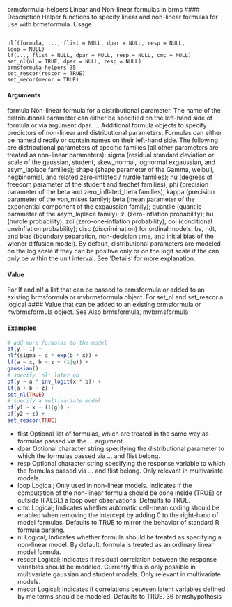 
brmsformula-helpers Linear and Non-linear formulas in brms
#### Description 
Helper functions to specify linear and non-linear formulas for use with brmsformula.
Usage
<pre><code>
nlf(formula, ..., flist = NULL, dpar = NULL, resp = NULL,
loop = NULL)
lf(..., flist = NULL, dpar = NULL, resp = NULL, cmc = NULL)
set_nl(nl = TRUE, dpar = NULL, resp = NULL)
brmsformula-helpers 35
set_rescor(rescor = TRUE)
set_mecor(mecor = TRUE)
</code></pre>

#### Arguments
formula Non-linear formula for a distributional parameter. The name of the distributional
parameter can either be specified on the left-hand side of formula or via
argument dpar.
... Additional formula objects to specify predictors of non-linear and distributional
parameters. Formulas can either be named directly or contain names on their left-hand side. The following are distributional parameters of specific families (all other parameters are treated as non-linear parameters): sigma
(residual standard deviation or scale of the gaussian, student, skew_normal, lognormal exgaussian, and asym_laplace families); shape (shape parameter
of the Gamma, weibull, negbinomial, and related zero-inflated / hurdle families); nu (degrees of freedom parameter of the student and frechet families);
phi (precision parameter of the beta and zero_inflated_beta families);
kappa (precision parameter of the von_mises family); beta (mean parameter
of the exponential component of the exgaussian family); quantile (quantile
parameter of the asym_laplace family); zi (zero-inflation probability); hu
(hurdle probability); zoi (zero-one-inflation probability); coi (conditional oneinflation probability); disc (discrimination) for ordinal models; bs, ndt, and bias (boundary separation, non-decision time, and initial bias of the wiener
diffusion model). By default, distributional parameters are modeled on the log scale if they can be positive only or on the logit scale if the can only be within the unit interval. See ’Details’ for more explanation.

#### Value
For lf and nlf a list that can be passed to brmsformula or added to an existing brmsformula
or mvbrmsformula object. For set_nl and set_rescor a logical #### Value that can be added to an
existing brmsformula or mvbrmsformula object.
See Also
brmsformula, mvbrmsformula

#### Examples
```r
# add more formulas to the model
bf(y ~ 1) +
nlf(sigma ~ a * exp(b * x)) +
lf(a ~ x, b ~ z + (1|g)) +
gaussian()
# specify 'nl' later on
bf(y ~ a * inv_logit(x * b)) +
lf(a + b ~ z) +
set_nl(TRUE)
# specify a multivariate model
bf(y1 ~ x + (1|g)) +
bf(y2 ~ z) +
set_rescor(TRUE)
```
* flist Optional list of formulas, which are treated in the same way as formulas passed via the ... argument.
* dpar Optional character string specifying the distributional parameter to which the formulas passed via ... and flist belong.
* resp Optional character string specifying the response variable to which the formulas passed via ... and flist belong. Only relevant in multivariate models.
* loop Logical; Only used in non-linear models. Indicates if the computation of the non-linear formula should be done inside (TRUE) or outside (FALSE) a loop over observations. Defaults to TRUE.
* cmc Logical; Indicates whether automatic cell-mean coding should be enabled when
removing the intercept by adding 0 to the right-hand of model formulas. Defaults
to TRUE to mirror the behavior of standard R formula parsing.
* nl Logical; Indicates whether formula should be treated as specifying a non-linear model. By default, formula is treated as an ordinary linear model formula.
* rescor Logical; Indicates if residual correlation between the response variables should be modeled. Currently this is only possible in multivariate gaussian and student models. Only relevant in multivariate models.
* mecor Logical; Indicates if correlations between latent variables defined by me terms should be modeled. Defaults to TRUE.
36 brmshypothesis

